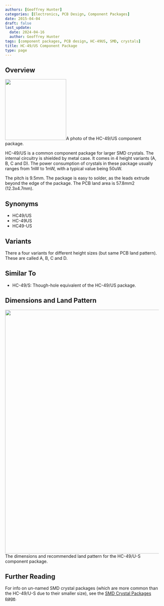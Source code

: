 ```yaml
---
authors: [Geoffrey Hunter]
categories: [Electronics, PCB Design, Component Packages]
date: 2015-04-04
draft: false
last_update:
  date: 2024-04-16
  author: Geoffrey Hunter
tags: [component packages, PCB design, HC-49US, SMD, crystals]
title: HC-49/US Component Package
type: page
---
```



## Overview


<Image src={hc_49us_component_package_photo} width="200px">A photo of the HC-49/US component package.</Image>

HC-49/US is a common component package for larger SMD crystals. The internal circuitry is shielded by metal case. It comes in 4 height variants (A, B, C and D). The power consumption of crystals in these package usually ranges from 1nW to 1mW, with a typical value being 50uW.

The pitch is 9.5mm. The package is easy to solder, as the leads extrude beyond the edge of the package. The PCB land area is 57.8mm2 (12.3x4.7mm).

## Synonyms

* HC49/US
* HC-49US
* HC49-US

## Variants

There a four variants for different height sizes (but same PCB land pattern). These are called A, B, C and D.

## Similar To

* HC-49/S: Though-hole equivalent of the HC-49/US package.

## Dimensions and Land Pattern


<Image src={hc49us_component_package_dimensions_land_pattern} width="800px">The dimensions and recommended land pattern for the HC-49/U-S component package.</Image>

## Further Reading

For info on un-named SMD crystal packages (which are more common than the HC-49/U-S due to their smaller size), see the [SMD Crystal Packages page](/docs/pcb-design/component-packages/crystal-packages/index.mdx).
